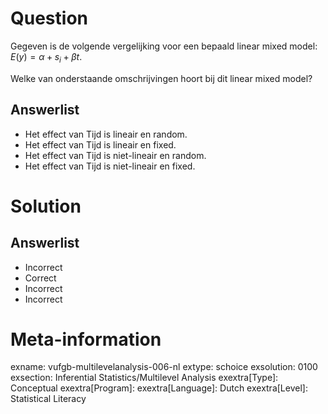 Question
========
  
Gegeven is de volgende vergelijking voor een bepaald linear mixed model: $E(y) = \alpha+s_{i}+\beta t$. 

Welke van onderstaande omschrijvingen hoort bij dit linear mixed model?
  
Answerlist
----------
* Het effect van Tijd is lineair en random.
* Het effect van Tijd is lineair en fixed.
* Het effect van Tijd is niet-lineair en random.
* Het effect van Tijd is niet-lineair en fixed.

Solution
========

Answerlist
----------
* Incorrect
* Correct
* Incorrect
* Incorrect

Meta-information
================
exname: vufgb-multilevelanalysis-006-nl
extype: schoice
exsolution: 0100
exsection: Inferential Statistics/Multilevel Analysis
exextra[Type]: Conceptual
exextra[Program]: 
exextra[Language]: Dutch
exextra[Level]: Statistical Literacy